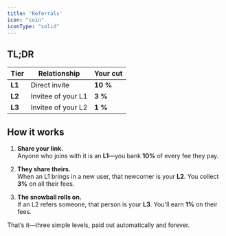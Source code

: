 ```yaml
---
title: 'Referrals'
icon: "coin"
iconType: "solid"
---
```


## TL;DR

| Tier | Relationship | Your cut |
|------|--------------|---------|
| **L1** | Direct invite | **10 %** |
| **L2** | Invitee of your L1 | **3 %** |
| **L3** | Invitee of your L2 | **1 %** |

## How it works

1. **Share your link.**  
   Anyone who joins with it is an **L1**—you bank **10%** of every fee they pay.

2. **They share theirs.**  
   When an L1 brings in a new user, that newcomer is your **L2**. You collect **3%** on all their fees.

3. **The snowball rolls on.**  
   If an L2 refers someone, that person is your **L3**. You'll earn **1%** on their fees.

That’s it—three simple levels, paid out automatically and forever.